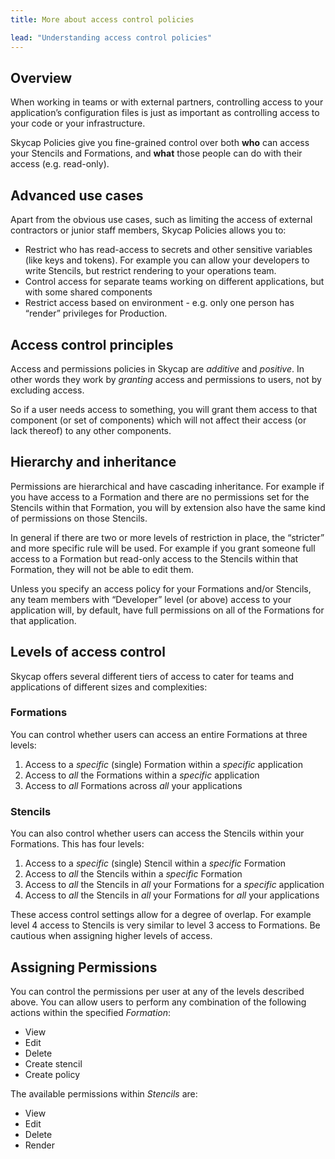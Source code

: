 ```yaml
---
title: More about access control policies

lead: "Understanding access control policies"
---
```


## Overview

When working in teams or with external partners, controlling access to your application’s configuration files is just as important as controlling access to your code or your infrastructure. 

Skycap Policies give you fine-grained control over both **who** can access your Stencils and Formations, and **what** those people can do with their access (e.g. read-only). 

## Advanced use cases

Apart from the obvious use cases, such as limiting the access of external contractors or junior staff members, Skycap Policies allows you to:

* Restrict who has read-access to secrets and other sensitive variables (like keys and tokens). For example you can allow your developers to write Stencils, but restrict rendering to your operations team.
* Control access for separate teams working on different applications, but with some shared components
* Restrict access based on environment - e.g. only one person has “render” privileges for Production.

## Access control principles

Access and permissions policies in Skycap are *additive* and *positive*. In other words they work by *granting* access and permissions to users, not by excluding access. 

So if a user needs access to something, you will grant them access to that component (or set of components) which will not affect their access (or lack thereof) to any other components.

## Hierarchy and inheritance

Permissions are hierarchical and have cascading inheritance. For example if you have access to a Formation and there are no permissions set for the Stencils within that Formation, you will by extension also have the same kind of permissions on those Stencils. 

In general if there are two or more levels of restriction in place, the “stricter” and more specific rule will be used. For example if you grant someone full access to a Formation but read-only access to the Stencils within that Formation, they will not be able to edit them.

<Callout type="warning" title="Specify access policies">
 Unless you specify an access policy for your Formations and/or Stencils, any team members with “Developer” level (or above) access to your application will, by default, have full permissions on all of the Formations for that application. 
</Callout>

## Levels of access control

Skycap offers several different tiers of access to cater for teams and applications of different sizes and complexities:

### Formations

You can control whether users can access an entire Formations at three levels:

1. Access to a *specific* (single) Formation within a *specific* application
2. Access to *all* the Formations within a *specific* application
3. Access to *all* Formations across *all* your applications

### Stencils

You can also control whether users can access the Stencils within your Formations. This has four levels:

1. Access to a *specific* (single) Stencil within a *specific* Formation
2. Access to *all* the Stencils within a *specific* Formation
3. Access to *all* the Stencils in *all* your Formations for a *specific* application
4. Access to *all* the Stencils in *all* your Formations for *all* your applications

<Callout type="warning" title="Overlapping access control">
 These access control settings allow for a degree of overlap. For example level 4 access to Stencils is very similar to level 3 access to Formations. Be cautious when assigning higher levels of access. 
</Callout>

## Assigning Permissions

You can control the permissions per user at any of the levels described above. You can allow users to perform any combination of the following actions within the specified *Formation*:

* View
* Edit
* Delete
* Create stencil
* Create policy

The available permissions within *Stencils* are:

* View
* Edit
* Delete
* Render
